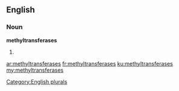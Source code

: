 ==English==

===Noun===
'''methyltransferases'''

# {{plural of|methyltransferase}}

[[Category:English plurals]]

[[ar:methyltransferases]]
[[fr:methyltransferases]]
[[ku:methyltransferases]]
[[my:methyltransferases]]
